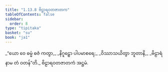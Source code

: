 ```yaml
---
title: "1.13.8 ဗိဠာရဝတဇာတက"
tableOfContents: false
sidebar:
  order: 8
type: "tipitaka"
basket: "su"
book: "ja1"
---
```



<DynamicBreadcrumb />

<Division number="128" book="ja1" e="ch" v="22" p="30">

<Paragraph number="283" type="verses" book="ja1">
_“ယော ဝေ ဓမ္မံ ဓဇံ ကတွာ,_  
_နိဂူဠှော ပါပမာစရေ;_  
_ဝိဿာသယိတွာ ဘူတာနိ,_  
_ဗိဠာရံ နာမ တံ ဝတန်”တိ._  


</Paragraph>
</Division>

<Paragraph number="284" type="center" book="ja1">
ဗိဠာရဝတဇာတကံ အဋ္ဌမံ.
</Paragraph>